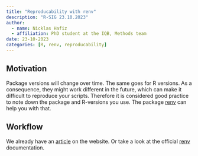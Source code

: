 ```yaml
---
title: "Reproducability with renv"
description: "R-SIG 23.10.2023"
author: 
  - name: Nicklas Hafiz
  - affiliation: PhD student at the IQB, Methods team
date: 23-10-2023
categories: [R, renv, reproducability]
---
```


## Motivation

Package versions will change over time. The same goes for R versions. As a consequence, they might work different in the future, which can make it difficult to reproduce your scripts. Therefore it is considered good practice to note down the package and R-versions you use. The package [renv](https://rstudio.github.io/renv/articles/renv.html) can help you with that.

## Workflow

We already have an [article](https://iqb-research.github.io/IQB-Methods/docs/reproduce/renv.html) on the website. Or take a look at the official [renv](https://rstudio.github.io/renv/articles/renv.html) documentation.
